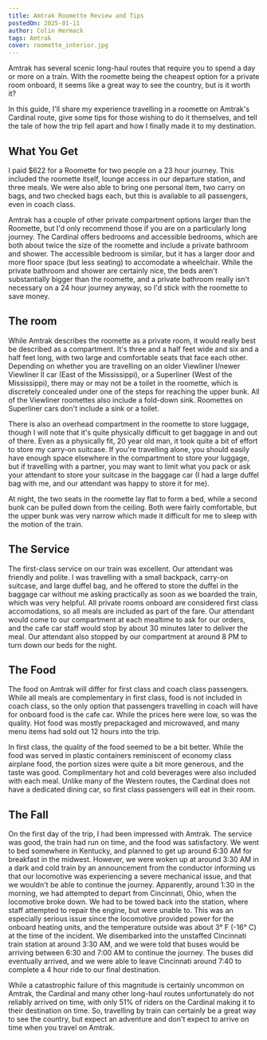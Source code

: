 ```yaml
---
title: Amtrak Roomette Review and Tips
postedOn: 2025-01-11
author: Colin Hermack
tags: Amtrak
cover: roomette_interior.jpg
---
```


Amtrak has several scenic long-haul routes that require you to spend a day or more on a train. With the roomette being
the cheapest option for a private room onboard, it seems like a great way to see the country,
but is it worth it?

In this guide, I'll share my experience travelling in a roomette on Amtrak's Cardinal route, give some tips for
those wishing to do it themselves, and tell the tale of how the trip fell apart and how I finally made it to my destination.

## What You Get

I paid $622 for a Roomette for two people on a 23 hour journey. This included the roomette itself, lounge access in 
our departure station, and three meals. We were also able to bring one personal item, two carry on bags, and two checked
bags each, but this is available to all passengers, even in coach class. 

Amtrak has a couple of other private compartment options larger than the Roomette, but I'd only recommend those if you
are on a particularly long journey. The Cardinal offers bedrooms and accessible bedrooms, which are both about twice 
the size of the roomette and include a private bathroom and shower. The accessible bedroom is similar, but it has a
larger door and more floor space (but less seating) to accomodate a wheelchair. While the private bathroom and shower
are certainly nice, the beds aren't substantially bigger than the roomette, and a private bathroom really isn't necessary
on a 24 hour journey anyway, so I'd stick with the roomette to save money.

## The room

While Amtrak describes the roomette as a private room, it would really best be described as a compartment. It's three
and a half feet wide and six and a half feet long, with two large and comfortable seats that face each other. 
Depending on whether you are travelling on an older Viewliner I/newer Viewliner II car (East of the Mississippi), or a Superliner (West of the Mississippi), there may or may not be a
toilet in the roomette, which is discretely concealed under one of the steps for reaching the upper bunk. All of the
Viewliner roomettes also include a fold-down sink. Roomettes on Superliner cars don't include a sink or a toilet. 

There is also an overhead compartment in the roomette to store luggage, though I will note that it's quite physically difficult
to get baggage in and out of there. Even as a physically fit, 20 year old man, it took quite a bit of effort to store
my carry-on suitcase. If you're travelling alone, you should easily have enough space elsewhere in the compartment to
store your luggage, but if travelling with a partner, you may want to limit what you pack or ask your attendant to
store your suitcase in the baggage car (I had a large duffel bag with me, and our attendant was happy to store it for me).

At night, the two seats in the roomette lay flat to form a bed, while a second bunk can be pulled down from the ceiling.
Both were fairly comfortable, but the upper bunk was very narrow which made it difficult for me to sleep with the motion
of the train.

## The Service

The first-class service on our train was excellent. Our attendant was friendly and polite. I was travelling with
a small backpack, carry-on suitcase, and large duffel bag, and he offered to store the duffel in the baggage car 
without me asking practically as soon as we boarded the train, which was very helpful. All private rooms onboard are
considered first class accomodations, so all meals are included as part of the fare. Our attendant would come to our
compartment at each mealtime to ask for our orders, and the cafe car staff would stop by about 30 minutes later to 
deliver the meal. Our attendant also stopped by our compartment at around 8 PM to turn down our beds for the night.

## The Food

The food on Amtrak will differ for first class and coach class passengers. While all meals are complementary in first class,
food is not included in coach class, so the only option that passengers travelling in coach will have for onboard food
is the cafe car. While the prices here were low, so was the quality. Hot food was mostly prepackaged and microwaved,
and many menu items had sold out 12 hours into the trip. 

In first class, the quality of the food seemed to be a bit better. While the food was served in plastic containers
reminiscent of economy class airplane food, the portion sizes were quite a bit more generous, and the taste was good.
Complimentary hot and cold beverages were also included with each meal. Unlike many of the Western routes,
the Cardinal does not have a dedicated dining car, so first class passengers will eat in their room.

## The Fall

On the first day of the trip, I had been impressed with Amtrak. The service was good, the train had run on time, and
the food was satisfactory. We went to bed somewhere in Kentucky, and planned to get up around 6:30 AM for breakfast in the
midwest. However, we were woken up at around 3:30 AM in a dark and cold train by an announcement from the conductor
informing us that our locomotive was experiencing a severe mechanical issue, and that we wouldn't be able to continue
the journey. Apparently, around 1:30 in the morning, we had attempted to depart from Cincinnati, Ohio, when the
locomotive broke down. We had to be towed back into the station, where staff attempted to repair the engine,
but were unable to. This was an especially serious issue since the locomotive provided power for the onboard heating
units, and the temperature outside was about 3° F (-16° C) at the time of the incident. We disembarked
into the unstaffed Cincinnati train station at around 3:30 AM, and we were told that buses would be arriving between
6:30 and 7:00 AM to continue the journey. The buses did eventually arrived, and we were able to leave Cincinnati around
7:40 to complete a 4 hour ride to our final destination. 

While a catastrophic failure of this magnitude is certainly uncommon on Amtrak, the Cardinal and many other long-haul
routes unfortunately do not reliably arrived on time, with only 51% of riders on the Cardinal making it to their
destination on time. So, travelling by train can certainly be a great way to see the country, but expect an adventure
and don't expect to arrive on time when you travel on Amtrak. 